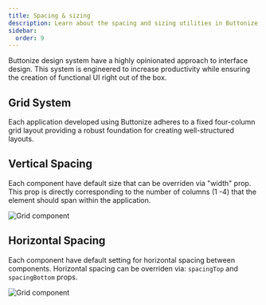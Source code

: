 ```yaml
---
title: Spacing & sizing
description: Learn about the spacing and sizing utilities in Buttonize
sidebar:
  order: 9
---
```


Buttonize design system have a highly opinionated approach to interface design. This system is engineered to increase productivity while ensuring the creation of functional UI right out of the box.

## Grid System

Each application developed using Buttonize adheres to a fixed four-column grid layout providing a robust foundation for creating well-structured layouts.

## Vertical Spacing

Each component have default size that can be overriden via "width" prop. This prop is directly corresponding to the number of columns (1 -4) that the element should span within the application.

![Grid component](../../../../public/images/component_width.png)

## Horizontal Spacing

Each component have default setting for horizontal spacing between components. Horizontal spacing can be overriden via: `spacingTop` and `spacingBottom` props.

![Grid component](../../../../public/images/horizontal_spacing.png)
